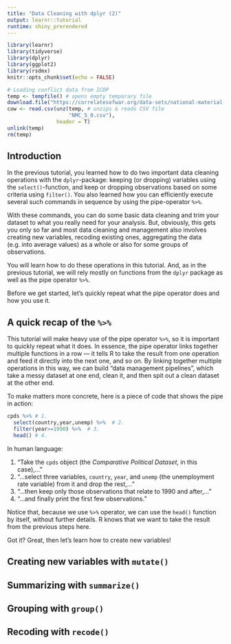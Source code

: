 ```yaml
---
title: "Data Cleaning with dplyr (2)"
output: learnr::tutorial
runtime: shiny_prerendered
---
```


```r
library(learnr)
library(tidyverse)
library(dplyr)
library(ggplot2)
library(rsdmx)
knitr::opts_chunk$set(echo = FALSE)

# Loading conflict data from ICDP
temp <- tempfile() # opens empty temporary file
download.file("https://correlatesofwar.org/data-sets/national-material-capabilities/nmc-v5-1/at_download/file", temp) # downloads and saves into 'temp'
cow <- read.csv(unz(temp, # unzips & reads CSV file
                    "NMC_5_0.csv"),
                header = T)
unlink(temp)
rm(temp)

```

## Introduction

In the previous tutorial, you learned how to do two important data cleaning operations with the `dplyr`-package: keeping (or dropping) variables using the `select()`-function, and keep or dropping observations based on some criteria using `filter()`. You also learned how you can efficiently execute several such commands in sequence by using the pipe-operator `%>%`.

With these commands, you can do some basic data cleaning and trim your dataset to what you really need for your analysis. But, obviously, this gets you only so far and most data cleaning and management also involves creating new variables, recoding existing ones, aggregating the data (e.g. into average values) as a whole or also for some groups of observations.

You will learn how to do these operations in this tutorial. And, as in the previous tutorial, we will rely mostly on functions from the `dplyr` package as well as the pipe operator `%>%`.

Before we get started, let's quickly repeat what the pipe operator does and how you use it.

## A quick recap of the `%>%`

This tutorial will make heavy use of the pipe operator `%>%`, so it is important to quickly repeat what it does. In essence, the pipe operator links together multiple functions in a row --- it tells R to take the result from one operation and feed it directly into the next one, and so on. By linking together multiple operations in this way, we can build "data management pipelines", which take a messy dataset at one end, clean it, and then spit out a clean dataset at the other end.

To make matters more concrete, here is a piece of code that shows the pipe in action:
```r
cpds %>% # 1.
  select(country,year,unemp) %>%  # 2.
  filter(year>=1990) %>%  # 3.
  head() # 4.
```

In human language:

1. "Take the `cpds` object (the *Comparative Political Dataset*, in this case),..."
2. "...select three variables, `country`, `year`, and `unemp` (the unemployment rate variable) from it and drop the rest,..."
3. "...then keep only those observations that relate to 1990 and after,..."
4. "...and finally print the first few observations."

Notice that, because we use `%>%` operator, we can use the `head()` function by itself, without further details. R knows that we want to take the result from the previous steps here.

Got it? Great, then let's learn how to create new variables!

## Creating new variables with `mutate()`




## Summarizing with `summarize()`

## Grouping with `group()`

## Recoding with `recode()`